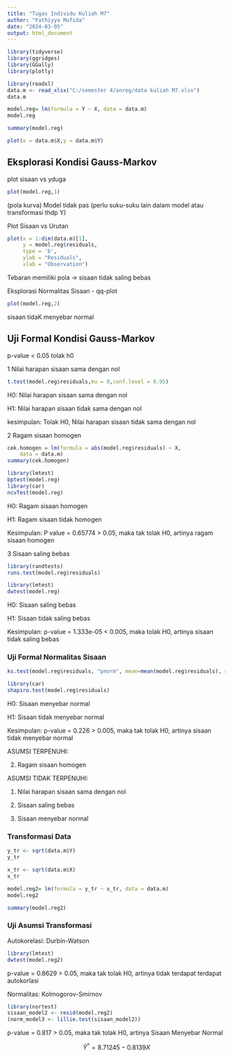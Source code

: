 ---
title: "Tugas Individu Kuliah M7"
author: "Fathiyya Mufida"
date: "2024-03-05"
output: html_document
---

```{r}
library(tidyverse) 
library(ggridges)
library(GGally) 
library(plotly) 
```

```{r setup, include=FALSE}
library(readxl)
data.m <- read_xlsx("C:/semester 4/anreg/data kuliah M7.xlsx")
data.m
```
```{r}
model.reg= lm(formula = Y ~ X, data = data.m)
model.reg
```
```{r}
summary(model.reg)
```


```{r cars}
plot(x = data.m$X,y = data.m$Y)
```

## Eksplorasi Kondisi Gauss-Markov
plot sisaan vs yduga

```{r pressure, echo=FALSE}
plot(model.reg,1) 
```

(pola kurva) Model tidak pas (perlu suku-suku lain dalam model atau transformasi thdp Y)

Plot Sisaan vs Urutan
```{r}
plot(x = 1:dim(data.m)[1],
     y = model.reg$residuals,
     type = 'b', 
     ylab = "Residuals",
     xlab = "Observation")
```

Tebaran memiliki pola → sisaan tidak saling bebas

Eksplorasi Normalitas Sisaan - qq-plot
```{r}
plot(model.reg,2)
```

sisaan tidaK menyebar normal

## Uji Formal Kondisi Gauss-Markov
p-value < 0.05 tolak h0

1 Nilai harapan sisaan sama dengan nol
```{r}
t.test(model.reg$residuals,mu = 0,conf.level = 0.95)
```
H0: Nilai harapan sisaan sama dengan nol 

H1: Nilai harapan sisaan tidak sama dengan nol

kesimpulan: Tolak H0, Nilai harapan sisaan tidak sama dengan nol

2 Ragam sisaan homogen
```{r}
cek.homogen = lm(formula = abs(model.reg$residuals) ~ X, 
    data = data.m)
summary(cek.homogen)
```
```{r}
library(lmtest)
bptest(model.reg)
library(car)
ncvTest(model.reg)
```
H0: Ragam sisaan homogen 

H1: Ragam sisaan tidak homogen

Kesimpulan: P value = 0.65774 > 0.05, maka tak tolak H0, artinya ragam sisaan homogen 

3 Sisaan saling bebas
```{r}
library(randtests)
runs.test(model.reg$residuals)
```
```{r}
library(lmtest)
dwtest(model.reg)
```
H0: Sisaan saling bebas 

H1: Sisaan tidak saling bebas

Kesimpulan: p-value = 1.333e-05 < 0.005, maka tolak H0, artinya sisaan tidak saling bebas

### Uji Formal Normalitas Sisaan
```{r}
ks.test(model.reg$residuals, "pnorm", mean=mean(model.reg$residuals), sd=sd(model.reg$residuals))
```
```{r}
library(car)
shapiro.test(model.reg$residuals)
```
H0: Sisaan menyebar normal

H1: Sisaan tidak menyebar normal

Kesimpulan: p-value = 0.226 > 0.005, maka tak tolak H0, artinya sisaan tidak menyebar normal


ASUMSI TERPENUHI:

2. Ragam sisaan homogen

ASUMSI TIDAK TERPENUHI:

1. Nilai harapan sisaan sama dengan nol

3. Sisaan saling bebas

4. Sisaan menyebar normal 

### Transformasi Data
```{r}
y_tr <- sqrt(data.m$Y)
y_tr
```
```{r}
x_tr <- sqrt(data.m$X)
x_tr
```
```{r}
model.reg2= lm(formula = y_tr ~ x_tr, data = data.m)
model.reg2
```
```{r}
summary(model.reg2)
```
### Uji Asumsi Transformasi

Autokorelasi: Durbin-Watson
```{r}
library(lmtest)
dwtest(model.reg2)
```

p-value = 0.8629 > 0.05, maka tak tolak H0, artinya tidak terdapat terdapat autokorlasi

Normalitas: Kolmogorov-Smirnov
```{r}
library(nortest)
sisaan_model2 <- resid(model.reg2)
(norm_model3 <- lillie.test(sisaan_model2))
```
p-value = 0.817 > 0.05, maka tak tolak H0, artinya Sisaan Menyebar Normal

$$ \hat{Y}^* = 8.71245 - 0.8139X $$







